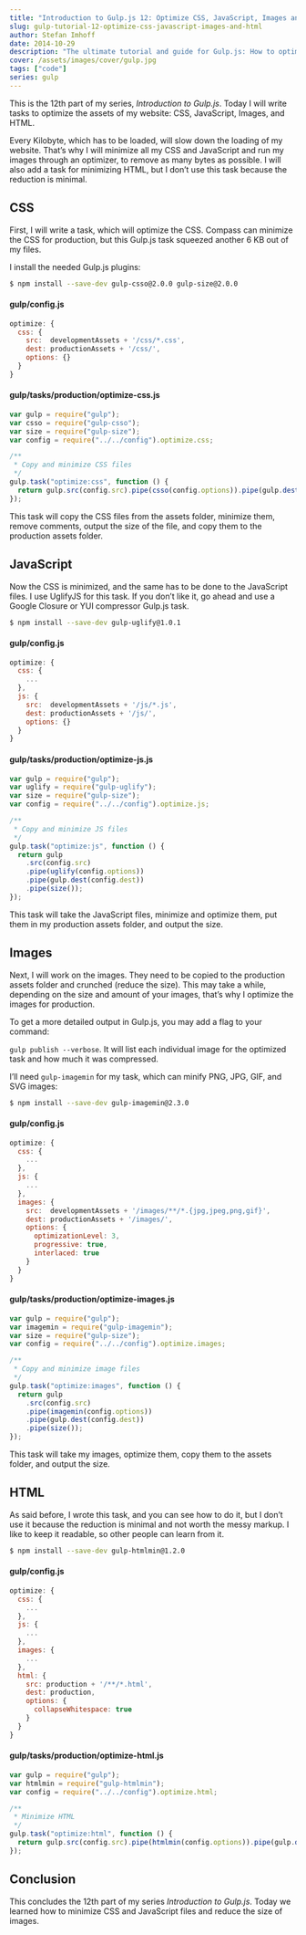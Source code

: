 ```yaml
---
title: "Introduction to Gulp.js 12: Optimize CSS, JavaScript, Images and HTML"
slug: gulp-tutorial-12-optimize-css-javascript-images-and-html
author: Stefan Imhoff
date: 2014-10-29
description: "The ultimate tutorial and guide for Gulp.js: How to optimize CSS, JavaScript, images, and HTML to speed up your website."
cover: /assets/images/cover/gulp.jpg
tags: ["code"]
series: gulp
---
```


This is the 12th part of my series, _Introduction to Gulp.js_. Today I will write tasks to optimize the assets of my website: CSS, JavaScript, Images, and HTML.

Every Kilobyte, which has to be loaded, will slow down the loading of my website. That’s why I will minimize all my CSS and JavaScript and run my images through an optimizer, to remove as many bytes as possible. I will also add a task for minimizing HTML, but I don’t use this task because the reduction is minimal.

## CSS

First, I will write a task, which will optimize the CSS. Compass can minimize the CSS for production, but this Gulp.js task squeezed another 6 KB out of my files.

I install the needed Gulp.js plugins:

```bash
$ npm install --save-dev gulp-csso@2.0.0 gulp-size@2.0.0
```

#### gulp/config.js

```javascript
optimize: {
  css: {
    src:  developmentAssets + '/css/*.css',
    dest: productionAssets + '/css/',
    options: {}
  }
}
```

#### gulp/tasks/production/optimize-css.js

```javascript
var gulp = require("gulp");
var csso = require("gulp-csso");
var size = require("gulp-size");
var config = require("../../config").optimize.css;

/**
 * Copy and minimize CSS files
 */
gulp.task("optimize:css", function () {
  return gulp.src(config.src).pipe(csso(config.options)).pipe(gulp.dest(config.dest)).pipe(size());
});
```

This task will copy the CSS files from the assets folder, minimize them, remove comments, output the size of the file, and copy them to the production assets folder.

## JavaScript

Now the CSS is minimized, and the same has to be done to the JavaScript files. I use UglifyJS for this task. If you don’t like it, go ahead and use a Google Closure or YUI compressor Gulp.js task.

```bash
$ npm install --save-dev gulp-uglify@1.0.1
```

#### gulp/config.js

```javascript
optimize: {
  css: {
    ...
  },
  js: {
    src:  developmentAssets + '/js/*.js',
    dest: productionAssets + '/js/',
    options: {}
  }
}
```

#### gulp/tasks/production/optimize-js.js

```javascript
var gulp = require("gulp");
var uglify = require("gulp-uglify");
var size = require("gulp-size");
var config = require("../../config").optimize.js;

/**
 * Copy and minimize JS files
 */
gulp.task("optimize:js", function () {
  return gulp
    .src(config.src)
    .pipe(uglify(config.options))
    .pipe(gulp.dest(config.dest))
    .pipe(size());
});
```

This task will take the JavaScript files, minimize and optimize them, put them in my production assets folder, and output the size.

## Images

Next, I will work on the images. They need to be copied to the production assets folder and crunched (reduce the size). This may take a while, depending on the size and amount of your images, that’s why I optimize the images for production.

<Banner summary="Show more details">

To get a more detailed output in Gulp.js, you may add a flag to your command:

`gulp publish --verbose`. It will list each individual image for the optimized task and how much it was compressed.

</Banner>

I’ll need `gulp-imagemin` for my task, which can minify PNG, JPG, GIF, and SVG images:

```bash
$ npm install --save-dev gulp-imagemin@2.3.0
```

#### gulp/config.js

```javascript
optimize: {
  css: {
    ...
  },
  js: {
    ...
  },
  images: {
    src:  developmentAssets + '/images/**/*.{jpg,jpeg,png,gif}',
    dest: productionAssets + '/images/',
    options: {
      optimizationLevel: 3,
      progressive: true,
      interlaced: true
    }
  }
}
```

#### gulp/tasks/production/optimize-images.js

```javascript
var gulp = require("gulp");
var imagemin = require("gulp-imagemin");
var size = require("gulp-size");
var config = require("../../config").optimize.images;

/**
 * Copy and minimize image files
 */
gulp.task("optimize:images", function () {
  return gulp
    .src(config.src)
    .pipe(imagemin(config.options))
    .pipe(gulp.dest(config.dest))
    .pipe(size());
});
```

This task will take my images, optimize them, copy them to the assets folder, and output the size.

## HTML

As said before, I wrote this task, and you can see how to do it, but I don’t use it because the reduction is minimal and not worth the messy markup. I like to keep it readable, so other people can learn from it.

```bash
$ npm install --save-dev gulp-htmlmin@1.2.0
```

#### gulp/config.js

```javascript
optimize: {
  css: {
    ...
  },
  js: {
    ...
  },
  images: {
    ...
  },
  html: {
    src: production + '/**/*.html',
    dest: production,
    options: {
      collapseWhitespace: true
    }
  }
}
```

#### gulp/tasks/production/optimize-html.js

```javascript
var gulp = require("gulp");
var htmlmin = require("gulp-htmlmin");
var config = require("../../config").optimize.html;

/**
 * Minimize HTML
 */
gulp.task("optimize:html", function () {
  return gulp.src(config.src).pipe(htmlmin(config.options)).pipe(gulp.dest(config.dest));
});
```

## Conclusion

This concludes the 12th part of my series _Introduction to Gulp.js_. Today we learned how to minimize CSS and JavaScript files and reduce the size of images.

<Figure>
  <MoreLink href="https://github.com/kogakure/gulp-tutorial" text="View Source on GitHub" />
</Figure>
